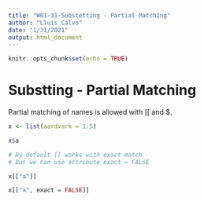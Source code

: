 ```yaml
---
title: "W01-31-Substetting - Partial Matching"
author: "Lluis Calvo"
date: "1/31/2021"
output: html_document
---
```


```r
knitr::opts_chunk$set(echo = TRUE)
```

# Substting - Partial Matching

Partial matching of names is allowed with [[ and $.

```r

x <- list(aardvark = 1:5)

x$a

# By default [[ works with exact match
# But we can use attribute exact = FALSE

x[["a"]]

x[["a", exact = FALSE]]

```

